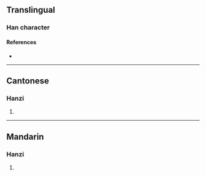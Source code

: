 {{character info/new}}
==Translingual==

===Han character===
{{Han char|rn=75|rad=木|as=11|sn=15|four=|canj=DTCG|ids=⿰木基}}

====References====
* {{Han ref|kx=0551.181|hdz=21273.041|uh=6A2D|ud=27181}}

----

==Cantonese==

===Hanzi===
{{yue-hanzi|jyut=[[kei4]]|y=kei4}}

# {{defn|lang=yue|sort=木11}}

----

==Mandarin==

===Hanzi===
{{cmn-hanzi|pin=[[jī]] ([[ji1]])|wg=chi<sup>1</sup>}}

# {{defn|lang=cmn|sort=木11}}